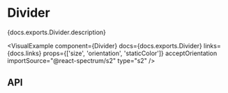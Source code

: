 


# Divider

<PageDescription>{docs.exports.Divider.description}</PageDescription>

<VisualExample
  component={Divider}
  docs={docs.exports.Divider}
  links={docs.links}
  props={['size', 'orientation', 'staticColor']}
  acceptOrientation
  importSource="@react-spectrum/s2"
  type="s2" />

## API

<PropTable component={docs.exports.Divider} links={docs.links} />
